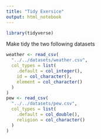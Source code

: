 ```yaml
---
title: "Tidy Exersice"
output: html_notebook
---
```


```r
library(tidyverse)
```

Make tidy the two following datasets

```r
weather <- read_csv(
  "../../datasets/weather.csv",
  col_types = list(
    .default = col_integer(),
    id = col_character(),
    element = col_character()
  )
)
pew <- read_csv(
  "../../datasets/pew.csv",
  col_types = list(
    .default = col_double(),
    religion = col_character()
  )
)
```

